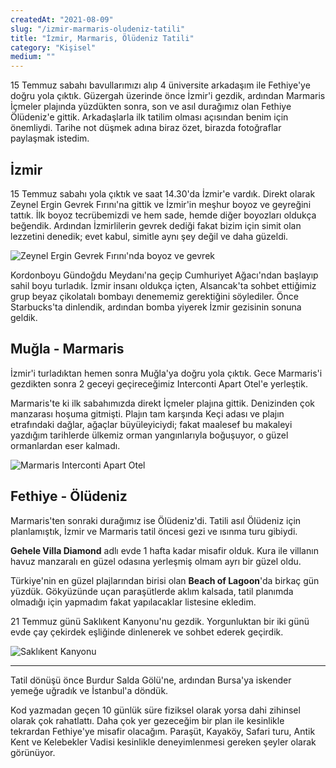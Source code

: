 ```yaml
---
createdAt: "2021-08-09"
slug: "/izmir-marmaris-oludeniz-tatili"
title: "İzmir, Marmaris, Ölüdeniz Tatili"
category: "Kişisel"
medium: ""
---
```


15 Temmuz sabahı bavullarımızı alıp 4 üniversite arkadaşım ile Fethiye'ye doğru yola çıktık. Güzergah üzerinde önce İzmir'i gezdik, ardından Marmaris İçmeler plajında yüzdükten sonra, son ve asıl durağımız olan Fethiye Ölüdeniz'e gittik. Arkadaşlarla ilk tatilim olması açısından benim için önemliydi. Tarihe not düşmek adına biraz özet, birazda fotoğraflar paylaşmak istedim.

## İzmir

15 Temmuz sabahı yola çıktık ve saat 14.30'da İzmir'e vardık. Direkt olarak Zeynel Ergin Gevrek Fırını'na gittik ve İzmir'in meşhur boyoz ve geyreğini tattık. İlk boyoz tecrübemizdi ve hem sade, hemde diğer boyozları oldukça beğendik. Ardından İzmirlilerin gevrek dediği fakat bizim için simit olan lezzetini denedik; evet kabul, simitle aynı şey değil ve daha güzeldi.

![Zeynel Ergin Gevrek Fırını'nda boyoz ve gevrek](/img/blog/2021-08-09/izmir.jpg)

Kordonboyu Gündoğdu Meydanı'na geçip Cumhuriyet Ağacı'ndan başlayıp sahil boyu turladık. İzmir insanı oldukça içten, Alsancak'ta sohbet ettiğimiz grup beyaz çikolatalı bombayı denememiz gerektiğini söylediler. Önce Starbucks'ta dinlendik, ardından bomba yiyerek İzmir gezisinin sonuna geldik.

## Muğla - Marmaris

İzmir'i turladıktan hemen sonra Muğla'ya doğru yola çıktık. Gece Marmaris'i gezdikten sonra 2 geceyi geçireceğimiz Interconti Apart Otel'e yerleştik.

Marmaris'te ki ilk sabahımızda direkt İçmeler plajına gittik. Denizinden çok manzarası hoşuma gitmişti. Plajın tam karşında Keçi adası ve plajın etrafındaki dağlar, ağaçlar büyüleyiciydi; fakat maalesef bu makaleyi yazdığım tarihlerde ülkemiz orman yangınlarıyla boğuşuyor, o güzel ormanlardan eser kalmadı.

![Marmaris Interconti Apart Otel](/img/blog/2021-08-09/marmaris.jpg)

## Fethiye - Ölüdeniz

Marmaris'ten sonraki durağımız ise Ölüdeniz'di. Tatili asıl Ölüdeniz için planlamıştık, İzmir ve Marmaris tatil öncesi gezi ve ısınma turu gibiydi.

**Gehele Villa Diamond** adlı evde 1 hafta kadar misafir olduk. Kura ile villanın havuz manzaralı en güzel odasına yerleşmiş olmam ayrı bir güzel oldu.

Türkiye'nin en güzel plajlarından birisi olan **Beach of Lagoon**'da birkaç gün yüzdük. Gökyüzünde uçan paraşütlerde aklım kalsada, tatil planımda olmadığı için yapmadım fakat yapılacaklar listesine ekledim.

21 Temmuz günü Saklıkent Kanyonu'nu gezdik. Yorgunluktan bir iki günü evde çay çekirdek eşliğinde dinlenerek ve sohbet ederek geçirdik.

![Saklıkent Kanyonu](/img/blog/2021-08-09/saklikent.jpg)

---

Tatil dönüşü önce Burdur Salda Gölü'ne, ardından Bursa'ya iskender yemeğe uğradık ve İstanbul'a döndük.

Kod yazmadan geçen 10 günlük süre fiziksel olarak yorsa dahi zihinsel olarak çok rahatlattı. Daha çok yer gezeceğim bir plan ile kesinlikle tekrardan Fethiye'ye misafir olacağım. Paraşüt, Kayaköy, Safari turu, Antik Kent ve Kelebekler Vadisi kesinlikle deneyimlenmesi gereken şeyler olarak görünüyor.
